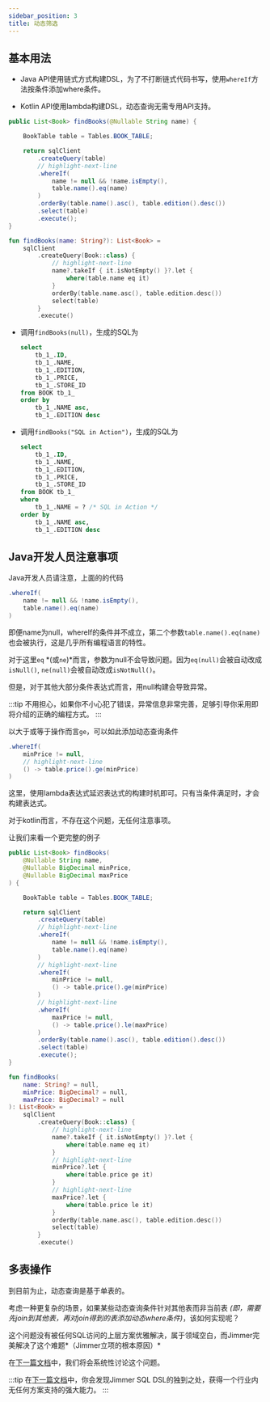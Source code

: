 ```yaml
---
sidebar_position: 3
title: 动态筛选
---
```



## 基本用法

-   Java API使用链式方式构建DSL，为了不打断链式代码书写，使用`whereIf`方法按条件添加where条件。

-   Kotlin API使用lambda构建DSL，动态查询无需专用API支持。

<Tabs groupId="language">
<TabItem value="java" label="Java">

```java
public List<Book> findBooks(@Nullable String name) {

    BookTable table = Tables.BOOK_TABLE;

    return sqlClient
        .createQuery(table)
        // highlight-next-line
        .whereIf(
            name != null && !name.isEmpty(),
            table.name().eq(name)
        )
        .orderBy(table.name().asc(), table.edition().desc())
        .select(table)
        .execute();
}
```

</TabItem>
<TabItem value="kotlin" label="Kotlin">

```kotlin
fun findBooks(name: String?): List<Book> =
    sqlClient
        .createQuery(Book::class) {
            // highlight-next-line
            name?.takeIf { it.isNotEmpty() }?.let {
                where(table.name eq it)
            }
            orderBy(table.name.asc(), table.edition.desc())
            select(table)
        }
        .execute()
```

</TabItem>
</Tabs>

-   调用`findBooks(null)`，生成的SQL为

    ```sql
    select
        tb_1_.ID,
        tb_1_.NAME,
        tb_1_.EDITION,
        tb_1_.PRICE,
        tb_1_.STORE_ID
    from BOOK tb_1_
    order by
        tb_1_.NAME asc,
        tb_1_.EDITION desc
    ```

-   调用`findBooks("SQL in Action")`，生成的SQL为

    ```sql
    select
        tb_1_.ID,
        tb_1_.NAME,
        tb_1_.EDITION,
        tb_1_.PRICE,
        tb_1_.STORE_ID
    from BOOK tb_1_
    where
        tb_1_.NAME = ? /* SQL in Action */
    order by
        tb_1_.NAME asc,
        tb_1_.EDITION desc
    ```

## Java开发人员注意事项

Java开发人员请注意，上面的的代码

```java
.whereIf(
    name != null && !name.isEmpty(),
    table.name().eq(name)
)
```

即便name为null，whereIf的条件并不成立，第二个参数`table.name().eq(name)`也会被执行，这是几乎所有编程语言的特性。

对于这里`eq` *(或`ne`)*而言，参数为null不会导致问题。因为`eq(null)`会被自动改成`isNull()`, `ne(null)`会被自动改成`isNotNull()`。

但是，对于其他大部分条件表达式而言，用null构建会导致异常。

:::tip
不用担心，如果你不小心犯了错误，异常信息非常完善，足够引导你采用即将介绍的正确的编程方式。
:::

以大于或等于操作而言`ge`，可以如此添加动态查询条件

```java
.whereIf(
    minPrice != null,
    // highlight-next-line
    () -> table.price().ge(minPrice)
)
```

这里，使用lambda表达式延迟表达式的构建时机即可。只有当条件满足时，才会构建表达式。

对于kotlin而言，不存在这个问题，无任何注意事项。

让我们来看一个更完整的例子

<Tabs groupId="language">
<TabItem value="java" label="Java">

```java
public List<Book> findBooks(
    @Nullable String name,
    @Nullable BigDecimal minPrice,
    @Nullable BigDecimal maxPrice
) {

    BookTable table = Tables.BOOK_TABLE;

    return sqlClient
        .createQuery(table)
        // highlight-next-line
        .whereIf(
            name != null && !name.isEmpty(),
            table.name().eq(name)
        )
        // highlight-next-line
        .whereIf(
            minPrice != null,
            () -> table.price().ge(minPrice)
        )
        // highlight-next-line
        .whereIf(
            maxPrice != null,
            () -> table.price().le(maxPrice)
        )
        .orderBy(table.name().asc(), table.edition().desc())
        .select(table)
        .execute();
}
```

</TabItem>
<TabItem value="kotlin" label="Kotlin">

```kotlin
fun findBooks(
    name: String? = null,
    minPrice: BigDecimal? = null,
    maxPrice: BigDecimal? = null
): List<Book> =
    sqlClient
        .createQuery(Book::class) {
            // highlight-next-line
            name?.takeIf { it.isNotEmpty() }?.let {
                where(table.name eq it)
            }
            // highlight-next-line
            minPrice?.let {
                where(table.price ge it)
            }
            // highlight-next-line
            maxPrice?.let {
                where(table.price le it)
            }
            orderBy(table.name.asc(), table.edition.desc())
            select(table)
        }
        .execute()
```

</TabItem>
</Tabs>

## 多表操作

到目前为止，动态查询是基于单表的。

考虑一种更复杂的场景，如果某些动态查询条件针对其他表而非当前表 *(即，需要先join到其他表，再对join得到的表添加动态where条件)*，该如何实现呢？

这个问题没有被任何SQL访问的上层方案优雅解决，属于领域空白，而Jimmer完美解决了这个难题*（Jimmer立项的根本原因）*

在[下一篇文档](./dynamic-join/)中，我们将会系统性讨论这个问题。

:::tip
在[下一篇文档](./dynamic-join/)中，你会发现Jimmer SQL DSL的独到之处，获得一个行业内无任何方案支持的强大能力。
:::

